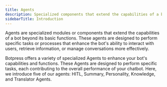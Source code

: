 ```yaml
---
title: Agents
description: Specialized components that extend the capabilities of a bot.
sidebarTitle: Introduction
---
```


Agents are specialized modules or components that extend the capabilities of a bot beyond its basic functions. These agents are designed to perform specific tasks or processes that enhance the bot's ability to interact with users, retrieve information, or manage conversations more effectively.

Botpress offers a variety of specialized Agents to enhance your bot's capabilities and functions. These Agents are designed to perform specific tasks, each contributing to the overall performance of your chatbot. Here, we introduce five of our agents: HITL, Summary, Personality, Knowledge, and Translator Agents.

<Embed url="https://www.youtube.com/watch?v=vVLDSxZouxc" title="Agents" favicon="https://www.google.com/favicon.ico" image="https://i.ytimg.com/vi/vVLDSxZouxc/hqdefault.jpg" provider="youtube.com" href="https://www.youtube.com/watch?v=vVLDSxZouxc" typeOfEmbed="youtube" html="%3Ciframe%20class%3D%22embedly-embed%22%20src%3D%22%2F%2Fcdn.embedly.com%2Fwidgets%2Fmedia.html%3Fsrc%3Dhttps%253A%252F%252Fwww.youtube.com%252Fembed%252FvVLDSxZouxc%253Ffeature%253Doembed%26display_name%3DYouTube%26url%3Dhttps%253A%252F%252Fwww.youtube.com%252Fwatch%253Fv%253DvVLDSxZouxc%26image%3Dhttps%253A%252F%252Fi.ytimg.com%252Fvi%252FvVLDSxZouxc%252Fhqdefault.jpg%26key%3D7788cb384c9f4d5dbbdbeffd9fe4b92f%26type%3Dtext%252Fhtml%26schema%3Dyoutube%22%20width%3D%22854%22%20height%3D%22480%22%20scrolling%3D%22no%22%20title%3D%22YouTube%20embed%22%20frameborder%3D%220%22%20allow%3D%22autoplay%3B%20fullscreen%3B%20encrypted-media%3B%20picture-in-picture%3B%22%20allowfullscreen%3D%22true%22%3E%3C%2Fiframe%3E" />
